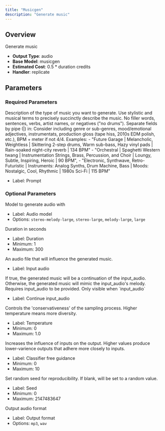 ```yaml
---
title: "Musicgen"
description: "Generate music"
---
```


## Overview

Generate music

- **Output Type**: audio
- **Base Model**: musicgen
- **Estimated Cost**: 0.5 * duration credits
- **Handler**: replicate

## Parameters

### Required Parameters

<ParamField body="prompt" type="string" required>
  Description of the type of music you want to generate.

  <Tip>
    Use stylistic and musical terms to precisely succinctly describe the music. No filler words, sentences, verbs, artist names, or negatives ("no drums"). Separate fields by pipe (|) in: Consider including genre or sub-genres, mood/emotional adjectives, instrumentats, production gloss (tape hiss, 2010s EDM polish, etc.), BPM + meter if not 4/4. 
    Examples:
    - "Future Garage | Melancholic, Weightless | Skittering 2-step drums, Warm sub-bass, Hazy vinyl pads | Rain-soaked night-city reverb | 134 BPM"
    - "Orchestral | Spaghetti Western twang | Instrumentation Strings, Brass, Percussion, and Choir | Loungy, Subtle, Inspiring, Heroic | 90 BPM", 
    - "Electronic, Synthwave, Retro-Futuristic | Instruments: Analog Synths, Drum Machine, Bass | Moods: Nostalgic, Cool, Rhythmic | 1980s Sci-Fi | 115 BPM"
  </Tip>

  - Label: Prompt
</ParamField>

### Optional Parameters

<ParamField body="model" type="string" default="melody-large">
  Model to generate audio with

  - Label: Audio model
  - Options: `stereo-melody-large`, `stereo-large`, `melody-large`, `large`
</ParamField>

<ParamField body="duration" type="integer" default={10}>
  Duration in seconds

  - Label: Duration
  - Minimum: 1
  - Maximum: 300
</ParamField>

<ParamField body="input_audio" type="string">
  An audio file that will influence the generated music.

  - Label: Input audio
</ParamField>

<ParamField body="continuation" type="boolean" default={false}>
  If true, the generated music will be a continuation of the input_audio. Otherwise, the generated music will mimic the input_audio's melody. Requires input_audio to be provided.

  <Note>
    Only visible when `input_audio`
  </Note>

  - Label: Continue input_audio
</ParamField>

<ParamField body="temperature" type="float" default={1.0}>
  Controls the 'conservativeness' of the sampling process. Higher temperature means more diversity.

  - Label: Temperature
  - Minimum: 0
  - Maximum: 1.0
</ParamField>

<ParamField body="classifier_free_guidance" type="float" default={3.0}>
  Increases the influence of inputs on the output. Higher values produce lower-varience outputs that adhere more closely to inputs.

  - Label: Classifier free guidance
  - Minimum: 0
  - Maximum: 10
</ParamField>

<ParamField body="seed" type="integer" default="random">
  Set random seed for reproducibility. If blank, will be set to a random value.

  - Label: Seed
  - Minimum: 0
  - Maximum: 2147483647
</ParamField>

<ParamField body="output_format" type="string" default="mp3">
  Output audio format

  - Label: Output format
  - Options: `mp3`, `wav`
</ParamField>
